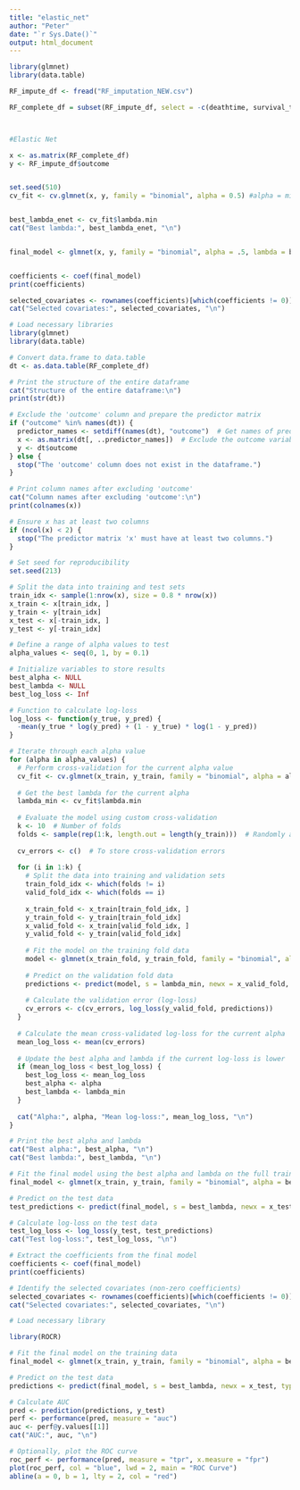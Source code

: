 ```yaml
---
title: "elastic_net"
author: "Peter"
date: "`r Sys.Date()`"
output: html_document
---
```


```r
library(glmnet)
library(data.table)
```



```r
RF_impute_df <- fread("RF_imputation_NEW.csv")

RF_complete_df = subset(RF_impute_df, select = -c(deathtime, survival_time, LOS, Unnamed_0, V1, admittime, ID, group))



#Elastic Net

x <- as.matrix(RF_complete_df)  
y <- RF_impute_df$outcome


set.seed(510)  
cv_fit <- cv.glmnet(x, y, family = "binomial", alpha = 0.5) #alpha = mix between lasso and ridge, with higher values being more lasso.


best_lambda_enet <- cv_fit$lambda.min
cat("Best lambda:", best_lambda_enet, "\n")


final_model <- glmnet(x, y, family = "binomial", alpha = .5, lambda = best_lambda_enet)


coefficients <- coef(final_model)
print(coefficients)

selected_covariates <- rownames(coefficients)[which(coefficients != 0)]
cat("Selected covariates:", selected_covariates, "\n")

```





```r
# Load necessary libraries
library(glmnet)
library(data.table)

# Convert data.frame to data.table
dt <- as.data.table(RF_complete_df)

# Print the structure of the entire dataframe
cat("Structure of the entire dataframe:\n")
print(str(dt))

# Exclude the 'outcome' column and prepare the predictor matrix
if ("outcome" %in% names(dt)) {
  predictor_names <- setdiff(names(dt), "outcome")  # Get names of predictor columns
  x <- as.matrix(dt[, ..predictor_names])  # Exclude the outcome variable
  y <- dt$outcome
} else {
  stop("The 'outcome' column does not exist in the dataframe.")
}

# Print column names after excluding 'outcome'
cat("Column names after excluding 'outcome':\n")
print(colnames(x))

# Ensure x has at least two columns
if (ncol(x) < 2) {
  stop("The predictor matrix 'x' must have at least two columns.")
}

# Set seed for reproducibility
set.seed(213)

# Split the data into training and test sets
train_idx <- sample(1:nrow(x), size = 0.8 * nrow(x))
x_train <- x[train_idx, ]
y_train <- y[train_idx]
x_test <- x[-train_idx, ]
y_test <- y[-train_idx]

# Define a range of alpha values to test
alpha_values <- seq(0, 1, by = 0.1)

# Initialize variables to store results
best_alpha <- NULL
best_lambda <- NULL
best_log_loss <- Inf

# Function to calculate log-loss
log_loss <- function(y_true, y_pred) {
  -mean(y_true * log(y_pred) + (1 - y_true) * log(1 - y_pred))
}

# Iterate through each alpha value
for (alpha in alpha_values) {
  # Perform cross-validation for the current alpha value
  cv_fit <- cv.glmnet(x_train, y_train, family = "binomial", alpha = alpha)
  
  # Get the best lambda for the current alpha
  lambda_min <- cv_fit$lambda.min
  
  # Evaluate the model using custom cross-validation
  k <- 10  # Number of folds
  folds <- sample(rep(1:k, length.out = length(y_train)))  # Randomly assign data to folds
  
  cv_errors <- c()  # To store cross-validation errors
  
  for (i in 1:k) {
    # Split the data into training and validation sets
    train_fold_idx <- which(folds != i)
    valid_fold_idx <- which(folds == i)
    
    x_train_fold <- x_train[train_fold_idx, ]
    y_train_fold <- y_train[train_fold_idx]
    x_valid_fold <- x_train[valid_fold_idx, ]
    y_valid_fold <- y_train[valid_fold_idx]
    
    # Fit the model on the training fold data
    model <- glmnet(x_train_fold, y_train_fold, family = "binomial", alpha = alpha, lambda = lambda_min)
    
    # Predict on the validation fold data
    predictions <- predict(model, s = lambda_min, newx = x_valid_fold, type = "response")
    
    # Calculate the validation error (log-loss)
    cv_errors <- c(cv_errors, log_loss(y_valid_fold, predictions))
  }
  
  # Calculate the mean cross-validated log-loss for the current alpha
  mean_log_loss <- mean(cv_errors)
  
  # Update the best alpha and lambda if the current log-loss is lower
  if (mean_log_loss < best_log_loss) {
    best_log_loss <- mean_log_loss
    best_alpha <- alpha
    best_lambda <- lambda_min
  }
  
  cat("Alpha:", alpha, "Mean log-loss:", mean_log_loss, "\n")
}

# Print the best alpha and lambda
cat("Best alpha:", best_alpha, "\n")
cat("Best lambda:", best_lambda, "\n")

# Fit the final model using the best alpha and lambda on the full training data
final_model <- glmnet(x_train, y_train, family = "binomial", alpha = best_alpha, lambda = best_lambda)

# Predict on the test data
test_predictions <- predict(final_model, s = best_lambda, newx = x_test, type = "response")

# Calculate log-loss on the test data
test_log_loss <- log_loss(y_test, test_predictions)
cat("Test log-loss:", test_log_loss, "\n")

# Extract the coefficients from the final model
coefficients <- coef(final_model)
print(coefficients)

# Identify the selected covariates (non-zero coefficients)
selected_covariates <- rownames(coefficients)[which(coefficients != 0)]
cat("Selected covariates:", selected_covariates, "\n")


```



```r
# Load necessary library

library(ROCR)

# Fit the final model on the training data
final_model <- glmnet(x_train, y_train, family = "binomial", alpha = best_alpha, lambda = best_lambda)

# Predict on the test data
predictions <- predict(final_model, s = best_lambda, newx = x_test, type = "response")

# Calculate AUC
pred <- prediction(predictions, y_test)
perf <- performance(pred, measure = "auc")
auc <- perf@y.values[[1]]
cat("AUC:", auc, "\n")

# Optionally, plot the ROC curve
roc_perf <- performance(pred, measure = "tpr", x.measure = "fpr")
plot(roc_perf, col = "blue", lwd = 2, main = "ROC Curve")
abline(a = 0, b = 1, lty = 2, col = "red")

```








